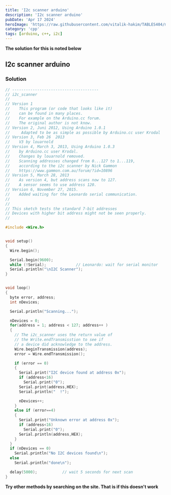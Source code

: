 ---
title: 'I2c scanner arduino'
description: 'I2c scanner arduino'
pubDate: 'Apr 17 2024'
heroImage: 'https://raw.githubusercontent.com/vitalik-hakim/TABLES404/main/error_b/c++.png'
category: 'cpp'
tags: [arduino, c++, i2c]
---

**The solution for this is noted below**

## I2c scanner arduino

### Solution

```cpp
// --------------------------------------
// i2c_scanner
//
// Version 1
//    This program (or code that looks like it)
//    can be found in many places.
//    For example on the Arduino.cc forum.
//    The original author is not know.
// Version 2, Juni 2012, Using Arduino 1.0.1
//     Adapted to be as simple as possible by Arduino.cc user Krodal
// Version 3, Feb 26  2013
//    V3 by louarnold
// Version 4, March 3, 2013, Using Arduino 1.0.3
//    by Arduino.cc user Krodal.
//    Changes by louarnold removed.
//    Scanning addresses changed from 0...127 to 1...119,
//    according to the i2c scanner by Nick Gammon
//    https://www.gammon.com.au/forum/?id=10896
// Version 5, March 28, 2013
//    As version 4, but address scans now to 127.
//    A sensor seems to use address 120.
// Version 6, November 27, 2015.
//    Added waiting for the Leonardo serial communication.
// 
//
// This sketch tests the standard 7-bit addresses
// Devices with higher bit address might not be seen properly.
//

#include <Wire.h>


void setup()
{
  Wire.begin();

  Serial.begin(9600);
  while (!Serial);             // Leonardo: wait for serial monitor
  Serial.println("\nI2C Scanner");
}


void loop()
{
  byte error, address;
  int nDevices;

  Serial.println("Scanning...");

  nDevices = 0;
  for(address = 1; address < 127; address++ ) 
  {
    // The i2c_scanner uses the return value of
    // the Write.endTransmisstion to see if
    // a device did acknowledge to the address.
    Wire.beginTransmission(address);
    error = Wire.endTransmission();

    if (error == 0)
    {
      Serial.print("I2C device found at address 0x");
      if (address<16) 
        Serial.print("0");
      Serial.print(address,HEX);
      Serial.println("  !");

      nDevices++;
    }
    else if (error==4) 
    {
      Serial.print("Unknown error at address 0x");
      if (address<16) 
        Serial.print("0");
      Serial.println(address,HEX);
    }    
  }
  if (nDevices == 0)
    Serial.println("No I2C devices found\n");
  else
    Serial.println("done\n");

  delay(5000);           // wait 5 seconds for next scan
}
```
**Try other methods by searching on the site. That is if this doesn't work**
